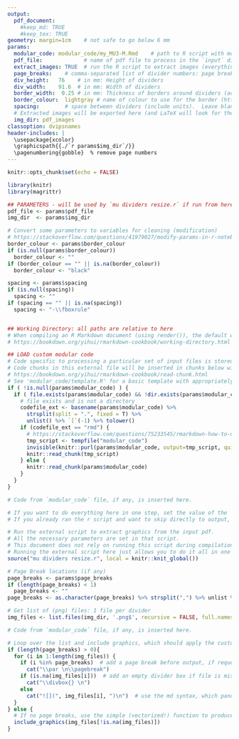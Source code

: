 ```yaml
---
output: 
  pdf_document:
    #keep_md: TRUE
    #keep_tex: TRUE
geometry: margin=1cm    # not safe to go below 6 mm
params:
  modular_code: modular_code/my_MU3-M.Rmd    # path to R script with modular code (for a specific set of input files)
  pdf_file:             # name of pdf file to process in the `input` directory.  Leave blank to process **all** pdf files in the directory.
  extract_images: TRUE  # run the R script to extract images (everything at once)?  Set to FALSE to run it manually (or to save time if you already ran it and have the outputs)
  page_breaks:    # comma-separated list of divider numbers: page breaks will be added **before** each divider in this list.
  div_height:   76    # in mm: Height of dividers
  div_width:    91.6  # in mm: Width of dividers
  border_width:  0.25 # in mm: Thickness of borders around dividers (added to the _outside_ of dividers: not included in the dimensions above)
  border_colour:  lightgray # name of colour to use for the border (https://en.wikibooks.org/wiki/LaTeX/Colors) (https://latex-tutorial.com/color-latex/#colored-boxes)
  spacing:        # space between dividers (include units).  Leave blank for no space (overlapping borders).
  # Extracted images will be exported here (and LaTeX will look for them here):
  img_dir: pdf_images
classoption: dvipsnames
header-includes: |
  \usepackage{xcolor}
  \graphicspath{{./`r params$img_dir`/}}
  \pagenumbering{gobble}  % remove page numbers
---
```

```r
knitr::opts_chunk$set(echo = FALSE)

library(knitr)
library(magrittr)

## PARAMETERS - will be used by `mu dividers resize.r` if run from here.
pdf_file <- params$pdf_file
img_dir  <- params$img_dir

# Convert some parameters to variables for cleaning (modification)
# https://stackoverflow.com/questions/41979027/modify-params-in-r-notebooks
border_colour <- params$border_colour
if (is.null(params$border_colour))
  border_colour <- ""
if (border_colour == "" || is.na(border_colour))
  border_colour <- "black"

spacing <- params$spacing
if (is.null(spacing))
  spacing <- ""
if (spacing == "" || is.na(spacing))
  spacing <- "-\\fboxrule"


## Working Directory: all paths are relative to here
# When compiling an R Markdown document (using render()), the default working directory is automatically the same directory as the file itself. :)
# https://bookdown.org/yihui/rmarkdown-cookbook/working-directory.html

## LOAD custom modular code 
# Code specific to processing a particular set of input files is stored in individual files in `modular_code/`
# Code chunks in this external file will be inserted in chunks below with corresponding names
# https://bookdown.org/yihui/rmarkdown-cookbook/read-chunk.html
# See 'modular_code/template.R' for a basic template with appropriately-named chunks
if ( !is.null(params$modular_code) ) {
  if ( file.exists(params$modular_code) && !dir.exists(params$modular_code) ) { 
    # file exists and is not a directory
    codefile_ext <- basename(params$modular_code) %>% 
      strsplit(split = ".", fixed = T) %>% 
      unlist() %>% `[`(-1) %>% tolower()
    if (codefile_ext == "rmd") {
      # https://stackoverflow.com/questions/75233545/rmarkdown-how-to-use-code-chunk-from-other-rmd-file
      tmp_script <- tempfile("modular_code")
      invisible(knitr::purl(params$modular_code, output=tmp_script, quiet=TRUE))
      knitr::read_chunk(tmp_script)
    } else {
      knitr::read_chunk(params$modular_code)
    }
  } 
}
```
```r
# Code from `modular_code` file, if any, is inserted here.
```
```r
# If you want to do everything here in one step, set the value of the 'extract_images' parameter to 'TRUE' in the in the document header.
# If you already ran the r script and want to skip directly to output, set the value of the 'extract_images' parameter to 'FALSE' in the in the document header.

# Run the external script to extract graphics from the input pdf.
# All the necessary parameters are set in that script. 
# This document does not rely on running this script during compilation, in case you want to run the script first, then produce the output in 2 steps (see comments above).
# Running the external script here just allows you to do it all in one step.
source("mu dividers resize.r", local = knitr::knit_global())
```

```{=latex}
% LaTeX setup - some of this could go in the (YAML) header (header-includes), but there's quite a bit, and this works.

% PARAMETERS: Dimensions (inherited from document parameters: `params` R object)
\def\DivWidth{`r params$div_width`mm}       % Width of each divider
\def\DivHeight{`r params$div_height`mm}     % Height of each divider
\setlength{\fboxrule}{`r params$border_width`mm}  % width of border around each divider
\setlength{\fboxsep}{-0\fboxrule}    % space separating border from contents (set to 0 for a tight border)

% re-define \includegraphics command to set desired size and border: 
%  the image will be automatically sized to fit the width, flush with the top-left
%  aspect ratio is preserved by default, but can be forced with the `keepaspectratio` option in \includegraphics (graphicx package), if necessary
% To align dividers vertically on a line, [pos] must not  = [contentpos].  
%  I want the image top-aligned within the box, and the box borders aligned, ideally also along the top, but since they are all the same height, 'bottom' works, too (and is different from 'top').
\newcommand*{\divbox}[1]{\fcolorbox{`r border_colour`}{white}{%
  \parbox[b][\DivHeight][t]{\DivWidth}{%
    \rule{0pt}{0pt}#1
    % not too sure why the \rule with 0 width and height works, 
    % but having *something* inside the parbox ensures it is the correct size, even if otherwise 'empty' 
    % - this should not take up any actual space if there is content (an image) inside the box.
  }
}}
\let\includegraphicsOG\includegraphics
\renewcommand*{\includegraphics}[2][]{\divbox{\includegraphicsOG[#1]{#2}}}

% control spacing around graphics
\setlength{\lineskip}{`r spacing`}    %-\fboxrule}   % remove veritcal space between dividers (negative width of the border, so borders from adjacent lines overlap)

\raggedright    % force left alignment (aka 'raggedright') instead of fully justified
% Set the inter-word spacing to the same as the border width, but negative, so that they overlap.
%   For whatever reason, line and page breaks still work fine. 
%   Alternatively, these lengths can be set very small, and `\hspace{-\fboxrule}` added to the end of the \includegraphics re-definition above.
\setlength{\spaceskip}{`r spacing`}      %-\fboxrule}
%\setlength{\xspaceskip}{`r spacing`}    %-\fboxrule}
```

```r
# Page Break locations (if any)
page_breaks <- params$page_breaks
if (length(page_breaks) < 1)
  page_breaks <- ""
page_breaks <- as.character(page_breaks) %>% strsplit(",") %>% unlist %>% as.integer

# Get list of (png) files: 1 file per divider
img_files <- list.files(img_dir, '.png$', recursive = FALSE, full.names = TRUE)
```
```r
# Code from `modular_code` file, if any, is inserted here.
```

```r
# Loop over the list and include graphics, which should apply the custom LaTeX command defined above (for \includegraphics).
if (length(page_breaks) > 0){
  for (i in 1:length(img_files)) {
    if (i %in% page_breaks)  # add a page break before output, if requested.
      cat("\\par \n\\pagebreak")
    if (is.na(img_files[i]))  # add an empty divider box if file is missing (NA).
      cat("\\divbox{} \n")
    else
      cat("![](", img_files[i], ")\n")  # use the md syntax, which pandoc will convert to \includegraphics{}
  }
} else {
  # If no page breaks, use the simple (vectorized!) function to produce md syntax, which will end up as \includegraphics
  include_graphics(img_files[!is.na(img_files)])
}
```
